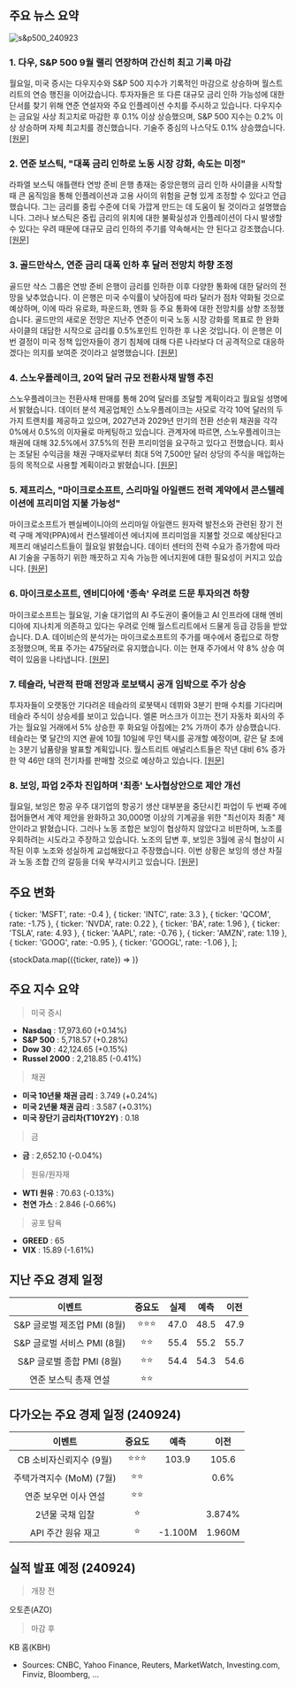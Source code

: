 ## 주요 뉴스 요약

![s&p500_240923](/map/240923.png)

### 1. **다우, S&P 500 9월 랠리 연장하며 간신히 최고 기록 마감**

월요일, 미국 증시는 다우지수와 S&P 500 지수가 기록적인 마감으로 상승하며 월스트리트의 연승 행진을 이어갔습니다. 투자자들은 또 다른 대규모 금리 인하 가능성에 대한 단서를 찾기 위해 연준 연설자와 주요 인플레이션 수치를 주시하고 있습니다. 다우지수는 금요일 사상 최고치로 마감한 후 0.1% 이상 상승했으며, S&P 500 지수는 0.2% 이상 상승하며 자체 최고치를 경신했습니다. 기술주 중심의 나스닥도 0.1% 상승했습니다. [[원문]](https://finance.yahoo.com/news/live/stock-market-today-dow-sp-500-eke-out-record-closes-as-stocks-extend-september-rally-200105319.html)

### 2. **연준 보스틱, "대폭 금리 인하로 노동 시장 강화, 속도는 미정"**

라파엘 보스틱 애틀랜타 연방 준비 은행 총재는 중앙은행의 금리 인하 사이클을 시작할 때 큰 움직임을 통해 인플레이션과 고용 사이의 위험을 균형 있게 조정할 수 있다고 언급했습니다. 그는 금리를 중립 수준에 더욱 가깝게 만드는 데 도움이 될 것이라고 설명했습니다. 그러나 보스틱은 중립 금리의 위치에 대한 불확실성과 인플레이션이 다시 발생할 수 있다는 우려 때문에 대규모 금리 인하의 주기를 약속해서는 안 된다고 강조했습니다. [[원문]](https://www.bloomberg.com/news/articles/2024-09-23/fed-s-bostic-says-large-cut-bolsters-labor-market-pace-not-set?srnd=phx-markets)

### 3. **골드만삭스, 연준 금리 대폭 인하 후 달러 전망치 하향 조정**

골드만 삭스 그룹은 연방 준비 은행이 금리를 인하한 이후 다양한 통화에 대한 달러의 전망을 낮추었습니다. 이 은행은 미국 수익률이 낮아짐에 따라 달러가 점차 약화될 것으로 예상하며, 이에 따라 유로화, 파운드화, 엔화 등 주요 통화에 대한 전망치를 상향 조정했습니다. 골드만의 새로운 전망은 지난주 연준이 미국 노동 시장 강화를 목표로 한 완화 사이클의 대담한 시작으로 금리를 0.5%포인트 인하한 후 나온 것입니다. 이 은행은 이번 결정이 미국 정책 입안자들이 경기 침체에 대해 다른 나라보다 더 공격적으로 대응하겠다는 의지를 보여준 것이라고 설명했습니다. [[원문]](https://www.bloomberg.com/news/articles/2024-09-23/goldman-turns-even-more-bullish-on-pound-after-big-fed-rate-cut?srnd=phx-markets&embedded-checkout=true)

### 4. **스노우플레이크, 20억 달러 규모 전환사채 발행 추진**

스노우플레이크는 전환사채 판매를 통해 20억 달러를 조달할 계획이라고 월요일 성명에서 밝혔습니다. 데이터 분석 제공업체인 스노우플레이크는 사모로 각각 10억 달러의 두 가지 트랜치를 제공하고 있으며, 2027년과 2029년 만기의 전환 선순위 채권을 각각 0%에서 0.5%의 이자율로 마케팅하고 있습니다. 관계자에 따르면, 스노우플레이크는 채권에 대해 32.5%에서 37.5%의 전환 프리미엄을 요구하고 있다고 전했습니다. 회사는 조달된 수익금을 채권 구매자로부터 최대 5억 7,500만 달러 상당의 주식을 매입하는 등의 목적으로 사용할 계획이라고 밝혔습니다. [[원문]](https://www.bloomberg.com/news/articles/2024-09-23/snowflake-seeks-to-raise-2-billion-in-convertible-notes?srnd=phx-markets&embedded-checkout=true)

### 5. **제프리스, "마이크로소프트, 스리마일 아일랜드 전력 계약에서 콘스텔레이션에 프리미엄 지불 가능성"**

마이크로소프트가 펜실베이니아의 쓰리마일 아일랜드 원자력 발전소와 관련된 장기 전력 구매 계약(PPA)에서 컨스텔레이션 에너지에 프리미엄을 지불할 것으로 예상된다고 제프리 애널리스트들이 월요일 밝혔습니다. 데이터 센터의 전력 수요가 증가함에 따라 AI 기술을 구동하기 위한 깨끗하고 지속 가능한 에너지원에 대한 필요성이 커지고 있습니다. [[원문]](https://finance.yahoo.com/news/microsoft-may-pay-constellation-premium-223049670.html)

### 6. **마이크로소프트, 엔비디아에 '종속' 우려로 드문 투자의견 하향**

마이크로소프트는 월요일, 기술 대기업의 AI 주도권이 줄어들고 AI 인프라에 대해 엔비디아에 지나치게 의존하고 있다는 우려로 인해 월스트리트에서 드물게 등급 강등을 받았습니다. D.A. 데이비슨의 분석가는 마이크로소프트의 주가를 매수에서 중립으로 하향 조정했으며, 목표 주가는 475달러로 유지했습니다. 이는 현재 주가에서 약 8% 상승 여력이 있음을 나타냅니다. [[원문]](https://finance.yahoo.com/news/microsoft-stock-receives-rare-downgrade-as-analyst-says-its-beholden-to-nvidia-182459634.html)

### 7. **테슬라, 낙관적 판매 전망과 로보택시 공개 임박으로 주가 상승**

투자자들이 오랫동안 기다려온 테슬라의 로봇택시 데뷔와 3분기 판매 수치를 기다리며 테슬라 주식이 상승세를 보이고 있습니다. 엘론 머스크가 이끄는 전기 자동차 회사의 주가는 월요일 거래에서 5% 상승한 후 화요일 아침에는 2% 가까이 추가 상승했습니다. 테슬라는 몇 달간의 지연 끝에 10월 10일에 무인 택시를 공개할 예정이며, 같은 달 초에는 3분기 납품량을 발표할 계획입니다. 월스트리트 애널리스트들은 작년 대비 6% 증가한 약 46만 대의 전기차를 판매할 것으로 예상하고 있습니다. [[원문]](https://finance.yahoo.com/news/tesla-stock-pops-amid-bullish-sales-forecast-as-robotaxi-unveiling-looms-181255883.html)

### 8. **보잉, 파업 2주차 진입하며 '최종' 노사협상안으로 제안 개선**

월요일, 보잉은 항공 우주 대기업의 항공기 생산 대부분을 중단시킨 파업이 두 번째 주에 접어들면서 계약 제안을 완화하고 30,000명 이상의 기계공을 위한 "최선이자 최종" 제안이라고 밝혔습니다. 그러나 노동 조합은 보잉이 협상하지 않았다고 비판하며, 노조를 우회하려는 시도라고 주장하고 있습니다. 노조의 답변 후, 보잉은 3월에 공식 협상이 시작된 이후 노조와 성실하게 교섭해왔다고 주장했습니다. 이번 상황은 보잉의 생산 차질과 노동 조합 간의 갈등을 더욱 부각시키고 있습니다. [[원문]](https://www.cnbc.com/2024/09/23/boeing-labor-proposal-best-and-final-offer-strike.html)

## 주요 변화

  { ticker: 'MSFT', rate: -0.4 },
  { ticker: 'INTC', rate: 3.3 },
  { ticker: 'QCOM', rate: -1.75 },
  { ticker: 'NVDA', rate: 0.22 },
  { ticker: 'BA', rate: 1.96 },
  { ticker: 'TSLA', rate: 4.93 },
  { ticker: 'AAPL', rate: -0.76 },
  { ticker: 'AMZN', rate: 1.19 },
  { ticker: 'GOOG', rate: -0.95 },
  { ticker: 'GOOGL', rate: -1.06 },
];

{stockData.map(({ticker, rate}) => <StockCardMini key={ticker} ticker={ticker} rate={rate}></StockCardMini>)}

## 주요 지수 요약

> 미국 증시

- **Nasdaq** : 17,973.60 (+0.14%)
- **S&P 500** : 5,718.57 (+0.28%)
- **Dow 30** : 42,124.65 (+0.15%)
- **Russel 2000** : 2,218.85 (-0.41%)

> 채권

- **미국 10년물 채권 금리** : 3.749 (+0.24%)
- **미국 2년물 채권 금리** : 3.587 (+0.31%)
- **미국 장단기 금리차(T10Y2Y)** : 0.18

> 금

- **금** : 2,652.10 (-0.04%)

> 원유/원자재

- **WTI 원유** : 70.63 (-0.13%)
- **천연 가스** : 2.846 (-0.66%)

> 공포 탐욕

- **GREED** : 65
- **VIX** : 15.89 (-1.61%)

## 지난 주요 경제 일정

|           이벤트            | 중요도 | 실제 | 예측 | 이전 |
| :-------------------------: | :----: | :--: | :--: | :--: |
| S&P 글로벌 제조업 PMI (8월) | ⭐⭐⭐ | 47.0 | 48.5 | 47.9 |
| S&P 글로벌 서비스 PMI (8월) |  ⭐⭐  | 55.4 | 55.2 | 55.7 |
|  S&P 글로벌 종합 PMI (8월)  |  ⭐⭐  | 54.4 | 54.3 | 54.6 |
|    연준 보스틱 총재 연설    |  ⭐⭐  |      |      |      |

## 다가오는 주요 경제 일정 (240924)

|          이벤트          | 중요도 |  예측   |  이전  |
| :----------------------: | :----: | :-----: | :----: |
| CB 소비자신뢰지수 (9월)  | ⭐⭐⭐ |  103.9  | 105.6  |
| 주택가격지수 (MoM) (7월) |  ⭐⭐  |         |  0.6%  |
|  연준 보우먼 이사 연설   |  ⭐⭐  |         |        |
|     2년물 국채 입찰      |   ⭐   |         | 3.874% |
|    API 주간 원유 재고    |   ⭐   | -1.100M | 1.960M |

## 실적 발표 예정 (240924)

> 개장 전

오토존(AZO)

> 마감 후

KB 홈(KBH)

- Sources: CNBC, Yahoo Finance, Reuters, MarketWatch, Investing.com, Finviz, Bloomberg, ...
